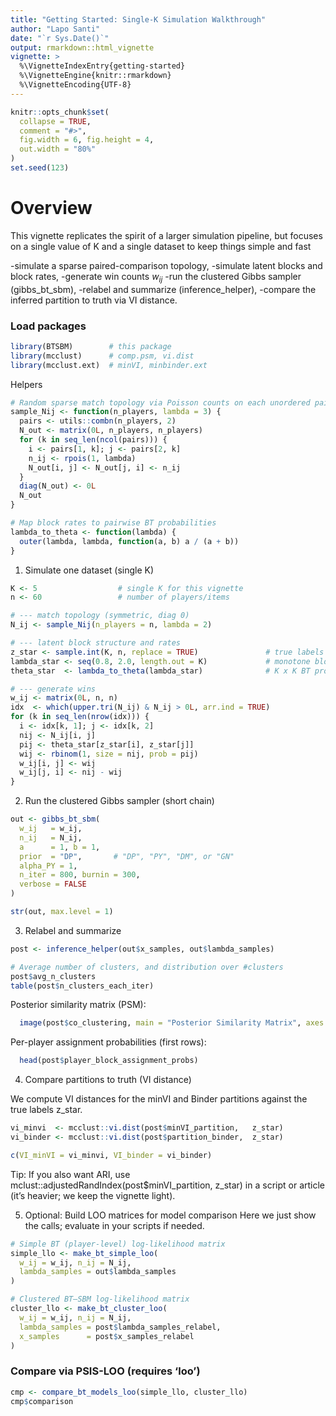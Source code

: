 ```yaml
---
title: "Getting Started: Single-K Simulation Walkthrough"
author: "Lapo Santi"
date: "`r Sys.Date()`"
output: rmarkdown::html_vignette
vignette: >
  %\VignetteIndexEntry{getting-started}
  %\VignetteEngine{knitr::rmarkdown}
  %\VignetteEncoding{UTF-8}
---
```


```r
knitr::opts_chunk$set(
  collapse = TRUE,
  comment = "#>",
  fig.width = 6, fig.height = 4,
  out.width = "80%"
)
set.seed(123)
```

# Overview

This vignette replicates the spirit of a larger simulation pipeline, but focuses on a single value of K and a single dataset to keep things simple and fast

-simulate a sparse paired-comparison topology,
-simulate latent blocks and block rates,
-generate win counts $w_{ij}$
-run the clustered Gibbs sampler (gibbs_bt_sbm),
-relabel and summarize (inference_helper),
-compare the inferred partition to truth via VI distance.


### Load packages

```r
library(BTSBM)        # this package
library(mcclust)      # comp.psm, vi.dist
library(mcclust.ext)  # minVI, minbinder.ext
```

Helpers

```r
# Random sparse match topology via Poisson counts on each unordered pair
sample_Nij <- function(n_players, lambda = 3) {
  pairs <- utils::combn(n_players, 2)
  N_out <- matrix(0L, n_players, n_players)
  for (k in seq_len(ncol(pairs))) {
    i <- pairs[1, k]; j <- pairs[2, k]
    n_ij <- rpois(1, lambda)
    N_out[i, j] <- N_out[j, i] <- n_ij
  }
  diag(N_out) <- 0L
  N_out
}

# Map block rates to pairwise BT probabilities
lambda_to_theta <- function(lambda) {
  outer(lambda, lambda, function(a, b) a / (a + b))
}
```

1) Simulate one dataset (single K)

```r
K <- 5                  # single K for this vignette
n <- 60                 # number of players/items

# --- match topology (symmetric, diag 0)
N_ij <- sample_Nij(n_players = n, lambda = 2)

# --- latent block structure and rates
z_star <- sample.int(K, n, replace = TRUE)               # true labels
lambda_star <- seq(0.8, 2.0, length.out = K)             # monotone blocks
theta_star  <- lambda_to_theta(lambda_star)              # K x K BT probs

# --- generate wins
w_ij <- matrix(0L, n, n)
idx  <- which(upper.tri(N_ij) & N_ij > 0L, arr.ind = TRUE)
for (k in seq_len(nrow(idx))) {
  i <- idx[k, 1]; j <- idx[k, 2]
  nij <- N_ij[i, j]
  pij <- theta_star[z_star[i], z_star[j]]
  wij <- rbinom(1, size = nij, prob = pij)
  w_ij[i, j] <- wij
  w_ij[j, i] <- nij - wij
}
```

2) Run the clustered Gibbs sampler (short chain)

```r
out <- gibbs_bt_sbm(
  w_ij   = w_ij,
  n_ij   = N_ij,
  a      = 1, b = 1,
  prior  = "DP",       # "DP", "PY", "DM", or "GN"
  alpha_PY = 1,
  n_iter = 800, burnin = 300,
  verbose = FALSE
)

str(out, max.level = 1)
```

3) Relabel and summarize

```r
post <- inference_helper(out$x_samples, out$lambda_samples)

# Average number of clusters, and distribution over #clusters
post$avg_n_clusters
table(post$n_clusters_each_iter)
```

Posterior similarity matrix (PSM):

```r
  image(post$co_clustering, main = "Posterior Similarity Matrix", axes = FALSE)
```

Per-player assignment probabilities (first rows):


```r
  head(post$player_block_assignment_probs)
```

4) Compare partitions to truth (VI distance)

We compute VI distances for the minVI and Binder partitions against the true labels z_star.

```r
vi_minvi  <- mcclust::vi.dist(post$minVI_partition,   z_star)
vi_binder <- mcclust::vi.dist(post$partition_binder,  z_star)

c(VI_minVI = vi_minvi, VI_binder = vi_binder)
```

Tip: If you also want ARI, use mclust::adjustedRandIndex(post$minVI_partition, z_star) in a script or article (it’s heavier; we keep the vignette light).

5) Optional: Build LOO matrices for model comparison
Here we just show the calls; evaluate in your scripts if needed.

```r
# Simple BT (player-level) log-likelihood matrix
simple_llo <- make_bt_simple_loo(
  w_ij = w_ij, n_ij = N_ij,
  lambda_samples = out$lambda_samples
)

# Clustered BT–SBM log-likelihood matrix
cluster_llo <- make_bt_cluster_loo(
  w_ij = w_ij, n_ij = N_ij,
  lambda_samples = post$lambda_samples_relabel,
  x_samples      = post$x_samples_relabel
)
```

### Compare via PSIS-LOO (requires 'loo')

```r
cmp <- compare_bt_models_loo(simple_llo, cluster_llo)
cmp$comparison
```

